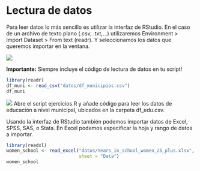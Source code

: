 # Lectura de datos

Para leer datos lo más sencillo es utilizar la interfaz de RStudio. En el caso 
de un archivo de texto plano (.csv, .txt,...) utilizaremos 
Environment > Import Dataset > From text (readr). Y seleccionamos los datos 
que queremos importar en la ventana.

![](img/01-importar-datos.png)

**Importante:** Siempre incluye el código de lectura de datos en tu script!

```r
library(readr)
df_muni <- read_csv("datos/df_municipios.csv")
df_muni
```


![](img/manicule2.jpg) Abre el script ejercicios.R y añade código para leer los datos de
educación a nivel municipal, ubicados en la carpeta df_edu.csv.

Usando la interfaz de RStudio también podemos importar datos de Excel, SPSS, 
SAS, o Stata. En Excel podemos especificar la hoja y rango de datos a importar.

```r
library(readxl)
women_school <- read_excel("datos/Years_in_school_women_25_plus.xlsx", 
                           sheet = "Data")
women_school
```
